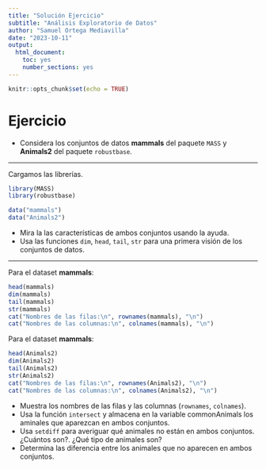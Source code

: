 ```yaml
---
title: "Solución Ejercicio"
subtitle: "Análisis Exploratorio de Datos"
author: "Samuel Ortega Mediavilla"
date: "2023-10-11"
output:
  html_document:
    toc: yes
    number_sections: yes
---
```


```r
knitr::opts_chunk$set(echo = TRUE)
```

# Ejercicio

- Considera los conjuntos de datos **mammals** del paquete `MASS` y **Animals2** del paquete `robustbase`.

---

Cargamos las librerías.

```r
library(MASS)
library(robustbase)
```

```r
data("mammals")
data("Animals2")
```

  + Mira la las características de ambos conjuntos usando la ayuda.
  + Usa las funciones `dim`, `head`, `tail`, `str` para una primera visión de los conjuntos de datos.

---

Para el dataset **mammals**:

```r
head(mammals)
dim(mammals)
tail(mammals)
str(mammals)
cat("Nombres de las filas:\n", rownames(mammals), "\n")
cat("Nombres de las columnas:\n", colnames(mammals), "\n")
```

Para el dataset **mammals**:

```r
head(Animals2)
dim(Animals2)
tail(Animals2)
str(Animals2)
cat("Nombres de las filas:\n", rownames(Animals2), "\n")
cat("Nombres de las columnas:\n", colnames(Animals2), "\n")
```

  + Muestra los nombres de las filas y las columnas (`rownames`, `colnames`).
  + Usa la función `intersect` y almacena en la variable commonAnimals los aminales que aparezcan en ambos conjuntos.
  + Usa `setdiff` para averiguar qué animales no están en ambos conjuntos. ¿Cuántos son?. ¿Qué tipo de animales son?
  + Determina las diferencia entre los animales que no aparecen en ambos conjuntos.